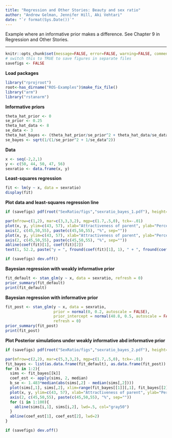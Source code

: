 ```yaml
---
title: "Regression and Other Stories: Beauty and sex ratio"
author: "Andrew Gelman, Jennifer Hill, Aki Vehtari"
date: "`r format(Sys.Date())`"
---
```

Example where an informative prior makes a difference. See Chapter 9
in Regression and Other Stories.

-------------


```r
knitr::opts_chunk$set(message=FALSE, error=FALSE, warning=FALSE, comment=NA)
# switch this to TRUE to save figures in separate files
savefigs <- FALSE
```

**Load packages**

```r
library("rprojroot")
root<-has_dirname("ROS-Examples")$make_fix_file()
library("arm")
library("rstanarm")
```

**Informative priors**

```r
theta_hat_prior <- 0
se_prior <- 0.25
theta_hat_data <- 8
se_data <- 3
theta_hat_bayes <- (theta_hat_prior/se_prior^2 + theta_hat_data/se_data^2)/(1/se_prior^2 + 1/se_data^2)
se_bayes <- sqrt(1/(1/se_prior^2 + 1/se_data^2))
```

**Data**

```r
x <- seq(-2,2,1)
y <- c(50, 44, 50, 47, 56)
sexratio <- data.frame(x, y)
```

**Least-squares regression**

```r
fit <- lm(y ~ x, data = sexratio)
display(fit)
```

**Plot data and least-squares regression line**

```r
if (savefigs) pdf(root("SexRatio/figs","sexratio_bayes_1.pdf"), height=4, width=10)
```
```r
par(mfrow=c(1,2), mar=c(3,3,3,2), mgp=c(1.7,.5,0), tck=-.01)
plot(x, y, ylim=c(43, 57), xlab="Attractiveness of parent", ylab="Percentage of girl babies", bty="l", yaxt="n", main="Data on beauty and sex ratio",  pch=19, cex=1)
axis(2, c(45,50,55), paste(c(45,50,55), "%", sep=""))
plot(x, y, ylim=c(43, 57), xlab="Attractiveness of parent", ylab="Percentage of girl babies", bty="l", yaxt="n", main="Data and least-squares regression line",  pch=19, cex=1)
axis(2, c(45,50,55), paste(c(45,50,55), "%", sep=""))
abline(coef(fit)[1], coef(fit)[2])
text(1, 52.2, paste("y = ", fround(coef(fit)[1], 1), " + ", fround(coef(fit)[2], 1), " x\n(Std err of slope is ", fround(se.coef(fit)[2], 1), ")", sep=""))
```
```r
if (savefigs) dev.off()
```

**Bayesian regression with weakly informative prior**

```r
fit_default <- stan_glm(y ~ x, data = sexratio, refresh = 0)
prior_summary(fit_default)
print(fit_default)
```

**Bayesian regression with informative prior**

```r
fit_post <- stan_glm(y ~ x, data = sexratio,
                     prior = normal(0, 0.2, autoscale = FALSE),
                     prior_intercept = normal(48.8, 0.5, autoscale = FALSE),
                     refresh = 0)
prior_summary(fit_post)
print(fit_post)
```

**Plot Posterior simulations under weakly informative abd informative prior**

```r
if (savefigs) pdf(root("SexRatio/figs","sexratio_bayes_2.pdf"), height=8, width=10)
```
```r
par(mfrow=c(2,2), mar=c(5,3,3,2), mgp=c(1.7,.5,0), tck=-.01)
fit_bayes <- list(as.data.frame(fit_default), as.data.frame(fit_post))
for (k in 1:2){
  sims <- fit_bayes[[k]]
  coef_est <- apply(sims, 2, median)
  b_se <- 1.483*median(abs(sims[,2] - median(sims[,2])))
  plot(sims[,1], sims[,2], xlim=range(fit_bayes[[1]][,1], fit_bayes[[2]][,1]), ylim=range(fit_bayes[[1]][,2], fit_bayes[[2]][,2]), xlab="Intercept, a", ylab="Slope, b", main=paste("Posterior simulations under", if (k==1) "default prior" else "informative prior"), pch=19, cex=.2, bty="l")
  plot(x, y, ylim=c(43, 57), xlab="Attractiveness of parent", ylab="Percentage of girl babies", bty="l", yaxt="n", main=if (k==1) "Least-squares regression line and\nposterior uncertainty given default prior" else "Bayes estimated regression line and\nposterior uncertainty given informative prior", pch=19, cex=1)
  axis(2, c(45,50,55), paste(c(45,50,55), "%", sep=""))
  for (i in 1:100){
    abline(sims[i,1], sims[i,2], lwd=.5, col="gray50")
  }
  abline(coef_est[1], coef_est[2], lwd=2)
}
```
```r
if (savefigs) dev.off()
```

